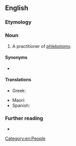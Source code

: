 ==English==

===Etymology===
{{suffix|en|phlebotomy|ist}}

===Noun===
{{en-noun}}

# A practitioner of [[phlebotomy]].

====Synonyms====
* {{l|en|venipuncturist}}

====Translations====
{{trans-top|medical worker}}
* Greek: {{t+|el|φλεβοτόμος|m}}
{{trans-mid}}
* Maori: {{t|mi|kaitiki toto}}
* Spanish: {{t|es|flebotomista}}
{{trans-bottom}}

===Further reading===
* {{pedia|phlebotomy}}


[[Category:en:People]]